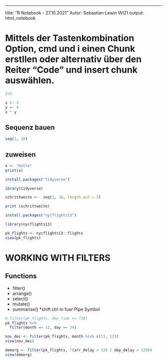 ---
title: "R Notebook - 27.10.2021"
Autor: Sebastian Lewin WI21
output: html_notebook

# Mittels der Tastenkombination Option, cmd und i einen Chunk erstllen oder alternativ über den Reiter "Code" und insert chunk auswählen. 


```r
2+3
```
```r
x <- 3
y <- 4
x * y 
```

## Sequenz bauen

```r
seq(1, 10)
```

##  zuweisen

```r
x <- "Hallo"
print(x)

```

```r
install.packages("tidyverse")
```

```r
ibrary(tidyverse)
```

```r
schrittweite <-  seq(1, 10, length.out = 5)

print (schrittweite)
```

```r
install.packages("nycflights13")
```

```r
library(nycflights13)
```


```r
pk_flights <- nycflights13::flights
view(pk_flights)
```

# WORKING WITH FILTERS
## Functions
* filter()
* arrange()
* select()
* mutate()
* summarise()
*shift ctrl m fuer Pipe Symbol
```r
# filter(pk_flights, dep_time >= 730)
pk_flights %>% 
  filter(month == 12, day == 24)
```

```r
nov_dec <- filter(pk_flights, month %in% c(11, 12))
view(nov_dec)
```

```r
demorg <- filter(pk_flights, !(arr_delay > 120 | dep_delay > 120))
view(demorg)
```





